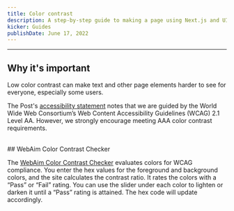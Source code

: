 ```yaml
---
title: Color contrast
description: A step-by-step guide to making a page using Next.js and UI Kit.
kicker: Guides
publishDate: June 17, 2022
---
```


---

## Why it's important

Low color contrast can make text and other page elements harder to see for everyone, especially some users.

The Post's [accessibility statement](https://www.washingtonpost.com/accessibility/) notes that we are guided by the World Wide Web Consortium’s Web Content Accessibility Guidelines (WCAG) 2.1 Level AA. However, we strongly encourage meeting AAA color contrast requirements.

<br />
## WebAim Color Contrast Checker

The [WebAim Color Contrast Checker](https://webaim.org/resources/contrastchecker/) evaluates colors for WCAG compliance. You enter the hex values for the foreground and background colors, and the site calculates the contrast ratio. It rates the colors with a “Pass” or “Fail” rating.  You can use the slider under each color to lighten or darken it until a “Pass” rating is attained. The hex code will update accordingly.

<Container>
  <Box css={{ display: "flex", justifyContent: "center", margin: "auto" }}>
    <InlineImage width={836} height={448} src="/images/webaim-contrast-checker.png" />
  </Box>
</Container>
<br />
